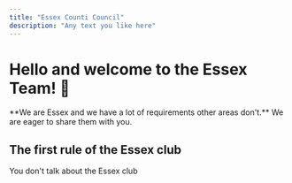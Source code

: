 ```yaml
---
title: "Essex Counti Council"
description: "Any text you like here"
---
```


# Hello and welcome to the Essex Team! 👋

<Info>
  **We are Essex and we have a lot of requirements other areas don't.** We are eager to share them with you.
</Info>

## The first rule of the Essex club
You don't talk about the Essex club

